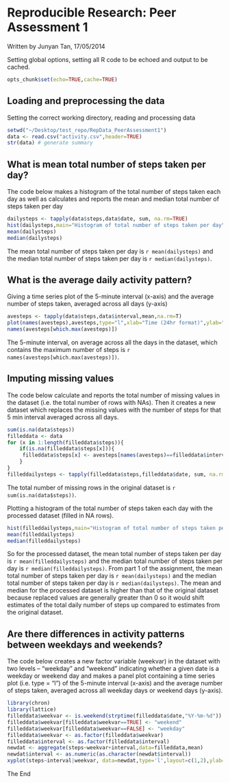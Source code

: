 Reproducible Research: Peer Assessment 1
=======================================
Written by Junyan Tan, 17/05/2014 

Setting global options, setting all R code to be echoed and output to be cached.
```r
opts_chunk$set(echo=TRUE,cache=TRUE)
```

## Loading and preprocessing the data

Setting the correct working directory, reading and processing data

```r
setwd("~/Desktop/test_repo/RepData_PeerAssessment1")
data <- read.csv("activity.csv",header=TRUE)
str(data) # generate summary
```

## What is mean total number of steps taken per day?

The code below makes a histogram of the total number of steps taken each day as well as calculates and reports the mean and median total number of steps taken per day

```r
dailysteps <- tapply(data$steps,data$date, sum, na.rm=TRUE)
hist(dailysteps,main="Histogram of total number of steps taken per day",xlab="Total number of steps taken per day")
mean(dailysteps)
median(dailysteps)
```

The mean total number of steps taken per day is `r mean(dailysteps)` and the median total number of steps taken per day is `r median(dailysteps)`.

## What is the average daily activity pattern?

Giving a time series plot of the 5-minute interval (x-axis) and the average number of steps taken, averaged across all days (y-axis)

```r
avesteps <- tapply(data$steps,data$interval,mean,na.rm=T)
plot(names(avesteps),avesteps,type="l",xlab="Time (24hr format)",ylab="Number of steps")
names(avesteps[which.max(avesteps)])
```

The 5-minute interval, on average across all the days in the dataset, which contains the maximum number of steps is `r names(avesteps[which.max(avesteps)])`.

## Imputing missing values

The code below calculate and reports the total number of missing values in the dataset (i.e. the total number of rows with NAs). Then it creates a new dataset which replaces the missing values with the number of steps for that 5 min interval averaged across all days. 

```r
sum(is.na(data$steps))
filleddata <- data
for (x in 1:length(filleddata$steps)){
    if(is.na(filleddata$steps[x])){
     filleddata$steps[x] <- avesteps[names(avesteps)==filleddata$interval[x]]
    } 
}
filleddailysteps <- tapply(filleddata$steps,filleddata$date, sum, na.rm=TRUE)
```

The total number of missing rows in the original dataset is `r sum(is.na(data$steps))`.

Plotting a histogram of the total number of steps taken each day with the processed dataset (filled in NA rows).

```r
hist(filleddailysteps,main="Histogram of total number of steps taken per day",xlab="Total number of steps taken per day")
mean(filleddailysteps)
median(filleddailysteps)
```

So for the processed dataset, the mean total number of steps taken per day is `r mean(filleddailysteps)` and the median total number of steps taken per day is `r median(filleddailysteps)`. From part 1 of the assignment, the mean total number of steps taken per day is `r mean(dailysteps)` and the median total number of steps taken per day is `r median(dailysteps)`. The mean and median for the processed dataset is higher than that of the original dataset because replaced values are generally greater than 0 so it would shift estimates of the total daily number of steps up compared to estimates from the original dataset.

## Are there differences in activity patterns between weekdays and weekends?

The code below creates a new factor variable (weekvar) in the dataset with two levels – “weekday” and “weekend” indicating whether a given date is a weekday or weekend day and makes a panel plot containing a time series plot (i.e. type = "l") of the 5-minute interval (x-axis) and the average number of steps taken, averaged across all weekday days or weekend days (y-axis).

```r
library(chron)
library(lattice)
filleddata$weekvar <- is.weekend(strptime(filleddata$date,"%Y-%m-%d"))
filleddata$weekvar[filleddata$weekvar==TRUE] <- "weekend"
filleddata$weekvar[filleddata$weekvar==FALSE] <- "weekday"
filleddata$weekvar <- as.factor(filleddata$weekvar)
filleddata$interval <- as.factor(filleddata$interval)
newdat <- aggregate(steps~weekvar+interval,data=filleddata,mean)
newdat$interval <- as.numeric(as.character(newdat$interval))
xyplot(steps~interval|weekvar, data=newdat,type='l',layout=c(1,2),ylab="Number of steps",xlab="Time (24hrs format)")
```


The End